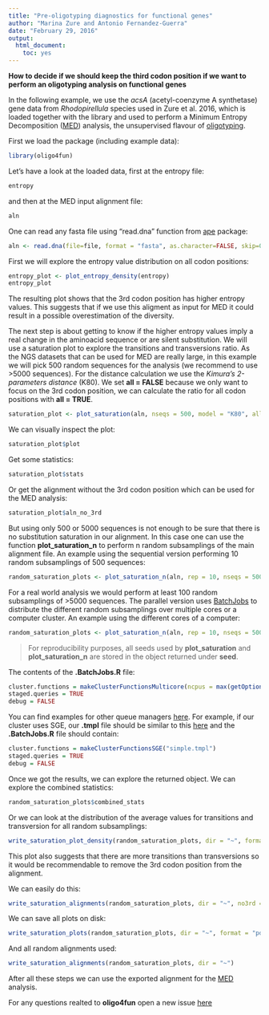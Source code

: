 ```yaml
---
title: "Pre-oligotyping diagnostics for functional genes"
author: "Marina Zure and Antonio Fernandez-Guerra"
date: "February 29, 2016"
output:
  html_document:
    toc: yes
---
```


**How to decide if we should keep the third codon position if we want to perform an oligotyping analysis on functional genes**

In the following example, we use the _acsA_ (acetyl-coenzyme A synthetase) gene data from _Rhodopirellula_ species used in Zure et al. 2016, which is loaded together with the library and used to perform a Minimum Entropy Decomposition ([MED](http://merenlab.org/projects/med/)) analysis, the unsupervised flavour of [oligotyping](http://merenlab.org/projects/oligotyping/).

First we load the package (including example data):
```r
library(oligo4fun)
```

Let's have a look at the loaded data, first at the entropy file:
```r
entropy
```

and then at the MED input alignment file:
```r
aln
```

One can read any fasta file using "read.dna" function from [ape](https://cran.r-project.org/web/packages/ape/index.html) package:
```r
aln <- read.dna(file=file, format = "fasta", as.character=FALSE, skip=0)
```

First we will explore the entropy value distribution on all codon positions:
```r
entropy_plot <- plot_entropy_density(entropy)
entropy_plot
```

The resulting plot shows that the 3rd codon position has higher entropy values. This suggests
that if we use this aligment as input for MED it could result in a possible overestimation
of the diversity. 

The next step is about getting to know if the higher entropy values imply a real change in the aminoacid sequence
or are silent substitution. We will use a saturation plot to explore the transitions and transversions ratio. As the NGS datasets that can be used for MED are really large, in this example we will pick 500 random sequences for the analysis (we recommend to use >5000 sequences). For the distance calculation we use the _Kimura's 2-parameters distance_ (K80). We set **all = FALSE** because we only want to focus on the 3rd codon position, we can calculate the ratio for all codon positions with **all = TRUE**.
```r
saturation_plot <- plot_saturation(aln, nseqs = 500, model = "K80", all = FALSE )
```

We can visually inspect the plot:
```r
saturation_plot$plot
```

Get some statistics:
```r
saturation_plot$stats
```

Or get the alignment without the 3rd codon position which can be used for the MED analysis:
```r
saturation_plot$aln_no_3rd
```

But using only 500 or 5000 sequences is not enough to be sure that there is no substitution saturation in our alignment. In this case one can use the function **plot_saturation_n** to perform n random subsamplings of the main alignment file. An example using the sequential version performing 10 random subsamplings of 500 sequences:
```r
random_saturation_plots <- plot_saturation_n(aln, rep = 10, nseqs = 500, model = "K80", parallel = FALSE, all = FALSE)
```

For a real world analysis we would perform at least 100 random subsamplings of \>5000 sequences. The parallel version uses [BatchJobs](https://github.com/tudo-r/BatchJobs) to distribute the different random subsamplings over multiple cores or a computer cluster. An example using the different cores of a computer:
```r
random_saturation_plots <- plot_saturation_n(aln, rep = 10, nseqs = 500, model = "K80", parallel = TRUE, all = FALSE, conf_file = "~/.BatchJobs.R", reg_id = "rhodo", reg_dir = "~/rhodo_dir")
```

> For reproducibility purposes, all seeds used by **plot_saturation** and **plot_saturation_n** are stored in the object returned under **seed**.

The contents of the **.BatchJobs.R** file:
```r
cluster.functions = makeClusterFunctionsMulticore(ncpus = max(getOption("mc.cores", parallel::detectCores()) - 1L, 1L))
staged.queries = TRUE
debug = FALSE
```

You can find examples for other queue managers [here](https://github.com/tudo-r/BatchJobs/tree/master/examples/). For example, if our cluster uses SGE, our **.tmpl** file should be similar to this [here](https://github.com/tudo-r/BatchJobs/blob/master/examples/cfSGE/simple.tmpl) and the **.BatchJobs.R** file should contain:
```r
cluster.functions = makeClusterFunctionsSGE("simple.tmpl")
staged.queries = TRUE
debug = FALSE
```

Once we got the results, we can explore the returned object. We can explore the combined statistics:
```r
random_saturation_plots$combined_stats
```

Or we can look at the distribution of the average values for transitions and transversion for all random subsamplings:
```r
write_saturation_plot_density(random_saturation_plots, dir = "~", format = "pdf", show = TRUE)
```

This plot also suggests that there are more transitions than transversions so it would be recommendable to remove the 3rd codon position from the alignment.

We can easily do this:
```r
write_saturation_alignments(random_saturation_plots, dir = "~", no3rd = TRUE)
```

We can save all plots on disk:
```r
write_saturation_plots(random_saturation_plots, dir = "~", format = "pdf")
```

And all random alignments used:
```r
write_saturation_alignments(random_saturation_plots, dir = "~")
```

After all these steps we can use the exported alignment for the [MED](http://merenlab.org/projects/med/) analysis.

For any questions realted to **oligo4fun** open a new issue [here](https://github.com/genomewalker/oligo4fun/issues)
